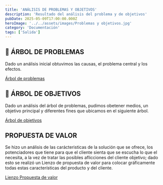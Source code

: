 ```yaml
---
title: 'ANÁLISIS DE PROBLEMAS Y OBJETIVOS'
description: 'Resultado del análisis del problema y de objetivos'
pubDate: 2025-05-09T17:00:00.000Z
heroImage: '../../assets/images/Problemas y objetivos.jpg'
category: 'Documentación'
tags: ['Salida']
---
```


## 🌳 ÁRBOL DE PROBLEMAS

Dado un análisis inicial obtuvimos las causas, el problema central y los efectos.

<a href='https://drive.google.com/file/d/1IT6EjkFQl_Flju6pdcuHfYv_mgvPtNmP/view'>
	Árbol de problemas
</a>

## 🌿 ÁRBOL DE OBJETIVOS

Dado un análisis del árbol de problemas, pudimos obetener medios, un objetivo principal y diferentes fines que ubicamos en el siguiente árbol.

<a href='https://drive.google.com/file/d/1hZ-ULm5xRkDyexOnCbnYmpsuLuCsMJQM/view'>
	Árbol de objetivos
</a>

## PROPUESTA DE VALOR

Se hizo un análisis de las carácteristicas de la solución que se ofrece, los potenciadores que tiene para que el cliente sienta que se escucha lo que el necesita, a la vez de tratar las posibles aflicciones del cliente objetivo; dado esto se realizó un Lienzo de propuesta de valor para colocar gráficamente todas estas características del producto y del cliente.

<a href='https://drive.google.com/file/d/18BthELkqiegKTLLSSy6GIhsvOU9GhN_N/view'>
	Lienzo Propuesta de valor
</a>
